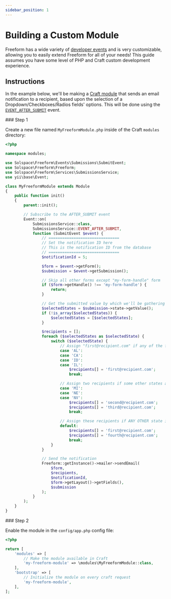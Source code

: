 ```yaml
---
sidebar_position: 1
---
```



# Building a Custom Module

Freeform has a wide variety of [developer events](../../developer/events/form.mdx) and is very customizable, allowing you to easily extend Freeform for all of your needs! This guide assumes you have some level of PHP and Craft custom development experience.

## Instructions

In the example below, we'll be making a [Craft module](https://craftcms.com/docs/5.x/extend/module-guide.html) that sends an email notification to a recipient, based upon the selection of a Dropdown/Checkboxes/Radios fields' options. This will be done using the [`EVENT_AFTER_SUBMIT`](../../developer/events/form.mdx#after-submitting) event.

<VerticalStepWrapper>
<StepMarkdown>
### Step 1

Create a new file named `MyFreeformModule.php` inside of the Craft `modules` directory:

```php showLineNumbers
<?php

namespace modules;

use Solspace\Freeform\Events\Submissions\SubmitEvent;
use Solspace\Freeform\Freeform;
use Solspace\Freeform\Services\SubmissionsService;
use yii\base\Event;

class MyFreeformModule extends Module
{
    public function init()
    {
        parent::init();

        // Subscribe to the AFTER_SUBMIT event
        Event::on(
            SubmissionsService::class,
            SubmissionsService::EVENT_AFTER_SUBMIT,
            function (SubmitEvent $event) {
                // ===============================
                // Set the notification ID here
                // This is the notification ID from the database
                // ===============================
                $notificationId = 5;

                $form = $event->getForm();
                $submission = $event->getSubmission();

                // Skip all other forms except "my-form-handle" form
                if ($form->getHandle() !== 'my-form-handle') {
                    return;
                }

                // Get the submitted value by which we'll be gathering recipients
                $selectedStates = $submission->state->getValue();
                if (!is_array($selectedStates)) {
                    $selectedStates = [$selectedStates];
                }

                $recipients = [];
                foreach ($selectedStates as $selectedState) {
                    switch ($selectedState) {
                        // Assign "first@recipient.com" if any of the following states is selected
                        case 'AL':
                        case 'CA':
                        case 'ID':
                        case 'IL':
                            $recipients[] = 'first@recipient.com';
                            break;

                        // Assign two recipients if some other states are selected
                        case 'MI':
                        case 'NE':
                        case 'NV':
                            $recipients[] = 'second@recipient.com';
                            $recipients[] = 'third@recipient.com';
                            break;

                        // Assign these recipients if ANY OTHER state is selected from the ones listed above
                        default:
                            $recipients[] = 'first@recipient.com';
                            $recipients[] = 'fourth@recipient.com';
                            break;
                    }
                }

                // Send the notification
                Freeform::getInstance()->mailer->sendEmail(
                    $form,
                    $recipients,
                    $notificationId,
                    $form->getLayout()->getFields(),
                    $submission
                );
            }
        );
    }
}
```

</StepMarkdown>
<StepMarkdown>
### Step 2

Enable the module in the `config/app.php` config file:

```php showLineNumbers
<?php

return [
    'modules' => [
        // Make the module available in Craft
        'my-freeform-module' => \modules\MyFreeformModule::class,
    ],
    'bootstrap' => [
        // Initialize the module on every craft request
        'my-freeform-module',
    ],
];
```

</StepMarkdown>

</VerticalStepWrapper>

